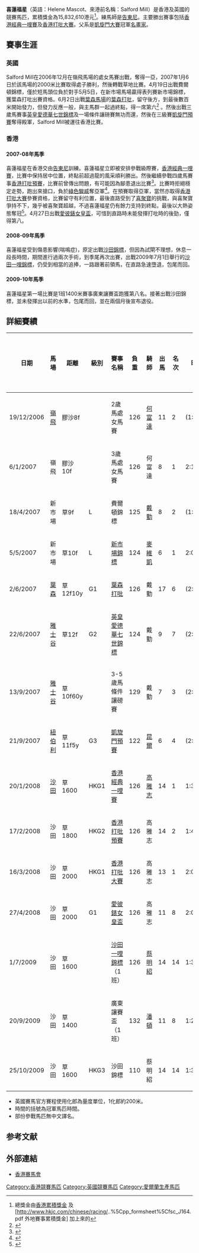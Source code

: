 {{Infobox racehorse
|name= 喜蓮福星
|image= [[File:Helene_Mascot_20080427.jpg|230px]]
|caption= 喜蓮福星與儀仗馬
|sire= [[名畫家|Peintre Celebre]]
|grandsire= 
|dam= Razana
|damsire= [[Kahyasi|Kahyasi]]
|sex= [[雄馬|雄]]
|foaled= 2004年3月24日
|country= {{IRE}}
|colour= 棗
|breeder= 
|owner= [[胡家驊|胡家驊]]、胡家驄、胡家驃與胡家雯（香港）
|trainer= 倪事和（英國）<br>[[告東尼|告東尼]]（香港）
|record= 15戰4冠3亞2季
|earnings= 15,100,000港元<br>48,200[[英磅|英磅]]
|updated= 2009年10月26日
}}

'''喜蓮福星'''（英語：Helene Mascot、來港前名稱：Salford Mill）是香港及英國的競賽馬匹，累積獎金為15,832,610港元<ref>總獎金由[http://www.hkjc.com/chinese/racing/horse.asp?HorseNo=J164 香港累積獎金] {{Wayback|url=http://www.hkjc.com/chinese/racing/horse.asp?HorseNo=J164 |date=20091228175207 }}及[http://www.hkjc.com/chinese/racing/..%5Cpp_formsheet%5Cfsc_J164.pdf 外地賽事累積獎金] {{Wayback|url=http://www.hkjc.com/chinese/racing/..%5Cpp_formsheet%5Cfsc_J164.pdf |date=20160306205042 }}加上來的</ref>。練馬師是[[告東尼|告東尼]]。主要勝出賽事包括[[香港經典一哩賽|香港經典一哩賽]]及[[香港打吡大賽|香港打吡大賽]]。父系是[[凱旋門大賽|凱旋門大賽]]冠軍[[名畫家|名畫家]]。

==賽事生涯==
===英國===
Salford Mill在2006年12月在嶺飛馬場的處女馬賽出戰，奪得一亞，2007年1月6日於該馬場的2000米比賽取得處子勝利，然後轉戰草地比賽。4月19日出戰費爾頓錦標，僅於短馬頭位負於對手5月5日，在新市場馬場贏得表列賽新市場錦標，獲葉森打吡出賽資格。6月2日出戰[[葉森馬場|葉森馬場]]的[[葉森打吡|葉森打吡]]，留守後方，到最後數百米開始發力，但發力反應一般，與主馬群一起過終點，得一席第六<ref>{{Cite web |url=http://horses.sportinglife.com/Arch_Race/0,12658,230114,00.html |title=sportinglife.com葉森打吡賽果 |accessdate=2008-04-25 |archive-date=2007-06-13 |archive-url=https://web.archive.org/web/20070613101132/http://horses.sportinglife.com/Arch_Race/0%2C12658%2C230114%2C00.html |dead-url=yes }}</ref>
。然後出戰三歲馬賽事[[英皇愛德華七世錦標|英皇愛德華七世錦標]]及一場條件讓磅賽無功而還，然後在三級賽[[凱旋門預賽|凱旋門預賽]]奪得殿軍，Salford Mill被運往香港比賽。

===香港===
====2007-08年馬季====
喜蓮福星在香港交由[[告東尼|告東尼]]訓練。喜蓮福星立即被安排參戰級際賽，[[香港經典一哩賽|香港經典一哩賽]]，比賽中保持居中位置，終點前超過龍的風采順利勝出。然後繼續參戰四歲馬賽事[[香港打吡預賽|香港打吡預賽]]，比賽前曾傳出問題，有可能因為腳患退出比賽<ref>{{Cite web |url=http://www.mingpaoracing.com/cfm/Hotnews.cfm?Archive=20080215%2FCA02154.txt |title=喜蓮福星右前蹄疼痛 現接受觀察 |access-date=2008-04-25 |archive-url=https://web.archive.org/web/20080419085127/http://www.mingpaoracing.com/cfm/Hotnews.cfm?Archive=20080215%2FCA02154.txt |archive-date=2008-04-19 |dead-url=yes }}</ref>。比賽時拒絕穩定走勢，跑出來搶口，負於[[綠色駿威|綠色駿威]]奪亞軍<ref>{{Cite web |url=http://www.hkjc.com/chinese/racing/corunning.asp?raceno=9&date=20080217 |title=沿途走位評述 2008年2月17日第九場 |accessdate=2008年4月25日 |archive-date=2008年12月7日 |archive-url=https://web.archive.org/web/20081207034420/http://www.hkjc.com/chinese/racing/corunning.asp?raceno=9&date=20080217 |dead-url=no }}</ref>。在預賽取得亞軍，當然亦取得[[香港打吡大賽|香港打吡大賽]]參賽資格，比賽留守有利位置，最後直路受到了[[喜聚寶|喜聚寶]]的挑戰，與喜聚寶爭持不下，幾乎被喜聚寶超越，不過喜蓮福星仍有餘力支持到終點，最後以大熱姿態奪冠<ref name=Derbywin>{{Cite web |url=http://www.mingpaoracing.com/cfm/Hotnews.cfm?Archive=20080317%2Fca03175.txt |title=喜蓮福星勇奪打吡 |access-date=2008-04-21 |archive-url=https://web.archive.org/web/20080419085148/http://www.mingpaoracing.com/cfm/Hotnews.cfm?Archive=20080317%2Fca03175.txt |archive-date=2008-04-19 |dead-url=yes }}</ref>。4月27日出戰[[愛彼錶女皇盃|愛彼錶女皇盃]]，可惜到直路時未能發揮打吡時的後勁，僅得第八。

====2008-09年馬季====
喜蓮福星受到傷患影響(喘鳴症)，原定出戰[[沙田錦標|沙田錦標]]，但因為試閘不理想，休息一段長時間，期間進行過兩次手術，到季尾再次出賽，出戰2009年7月1日舉行的[[沙田一哩錦標|沙田一哩錦標]]，仍受到相當的追捧，一路跟著前領馬，在直路急速墮退，包尾而回。


====2009-10年馬季====
喜蓮福星第一場比賽是1班1400米賽事廣東讓賽盃跑獲第八名。接著出戰沙田錦標，並未發揮出以前的水準，包尾而回，並在兩個月後宣布退役。

==詳細賽績==
{| class="wikitable" style="font-size: 95%"
|-
!日期
!馬場
!距離
!級別
!賽事名稱
!負重
!騎師
!出馬
!名次
!時間
!與頭馬距離
!冠軍（亞軍）
|-
|19/12/2006
|[[嶺飛馬場|嶺飛]]
|膠沙8f
|
|2歲馬處女馬賽
|126
|[[何富達|何富達]]
|11
|2
|(1:37.4)
|2.5
|Grade Cainman
|-
|6/1/2007
|嶺飛
|膠沙10f
|
|3歲馬處女馬賽
|126
|何富達
|8
|1
|2:13.2
|2
|(Jocheski)
|-
|18/4/2007
|新市場
|草9f
|L
|費爾頓錦標
|125
|[[戴勤|戴勤]]
|8
|2
|(1:49.7)
|馬頭
|Petara Bay
|-
|5/5/2007
|新市場
|草10f
|L
|[[新市場錦標|新市場錦標]]
|124
|[[麥維凱|麥維凱]]
|6
|1
|2:03.1
|1.3
|墨國名城
|-
|2/6/2007
|[[葉森馬場|葉森]]
|草12f10y
|G1
|[[葉森打吡|葉森打吡]]
|126
|戴勤
|17
|6
|(2:34.7)
|8.8
|[[授權_(馬)|授權]]
|-
|22/6/2007
|[[雅士谷馬場|雅士谷]]
|草12f
|G2
|[[英皇愛德華七世錦標|英皇愛德華七世錦標]]
|124
|戴勤
|9
|7
|(2:37.1)
|8.8
|Boscobel
|-
|13/9/2007
|[[雅士谷馬場|雅士谷]]
|草10f60y
|
|3-5歲馬條件讓磅賽
|129
|戴勤
|7
|3
|(2:06.0)
|3.8
|Kirkless
|-
|21/9/2007
|[[紐伯利馬場|紐伯利]]
|草11f5y
|G3
|[[凱旋門預賽|凱旋門預賽]]
|122
|[[昆爾|昆爾]]
|6
|4
|(2:18.1)
|1.5
|[[希臘古城|希臘古城]]
|-
|20/1/2008
|[[沙田馬場|沙田]]
|草1600
|HKG1
|[[香港經典一哩賽|香港經典一哩賽]]
|126
|[[高雅志|高雅志]]
|14
|1
|1:34.3
|頸位
|龍的風采
|-
|17/2/2008
|沙田
|草1800
|HKG2
|[[香港打吡預賽|香港打吡預賽]]
|126
|高雅志
|14
|2
|1:48.7
|3/4
|[[綠色駿威|綠色駿威]]
|-
|16/3/2008
|沙田
|草2000
|HKG1
|[[香港打吡大賽|香港打吡大賽]]
|126
|高雅志
|13
|1
|2:01.3
|頸位
|[[喜聚寶|喜聚寶]]
|-
|27/4/2008
|沙田
|草2000
|G1
|[[愛彼錶女皇盃|愛彼錶女皇盃]]
|126
|高雅志
|11
|8
|2:01.7
|5 1/2
|[[雕塑家_(馬)|雕塑家]]
|-
|1/7/2009
|沙田
|草1600
|
|[[沙田一哩錦標|沙田一哩錦標]]（1班）
|126
|[[蔡明紹|蔡明紹]]
|14
|14
|1:36.44
|9-3/4
|喜聚寶
|-
|20/9/2009
|沙田
|草1400
|
|廣東讓賽盃（1班）
|132
|[[潘頓|潘頓]]
|11
|8
|1:22.35
|5-1/4 
|確叻迅
|-
|25/10/2009
|沙田
|草1600
|HKG3
|沙田錦標
|110
|蔡明紹
|14
|14
|1:36.15
|9-1/4 
|[[包裝大師|包裝大師]]
|}

*英國賽馬官方賽程使用化郎為量度單位，1化郎約200米。
*時間的括號為冠軍馬匹時間。
*部份參戰馬匹無中文譯名。

==参考文献==
<div class="references-small">
<references />
</div>

==外部連結==
*[http://www.hkjc.com/chinese/racing/horse.asp?HorseNo=J164 香港賽馬會]{{Wayback|url=http://www.hkjc.com/chinese/racing/horse.asp?HorseNo=J164 |date=20091228175207 }}

{{歷屆香港打吡大賽冠軍(2000年起)}}
[[Category:香港競賽馬匹|Category:香港競賽馬匹]]
[[Category:英國競賽馬匹|Category:英國競賽馬匹]]
[[Category:愛爾蘭生產馬匹|Category:愛爾蘭生產馬匹]]